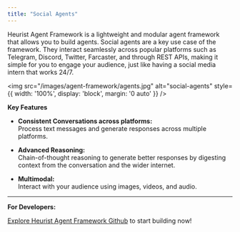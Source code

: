 ```yaml
---
title: "Social Agents"
---
```


Heurist Agent Framework is a lightweight and modular agent framework that allows you to build agents. Social agents are a key use case of the framework. They interact seamlessly across popular platforms such as Telegram, Discord, Twitter, Farcaster, and through REST APIs, making it simple for you to engage your audience, just like having a social media intern that works 24/7.

<img
    src="/images/agent-framework/agents.jpg" 
    alt="social-agents"
    style={{ width: '100%', display: 'block', margin: '0 auto' }}
  />

**Key Features**

- **Consistent Conversations across platforms:**  
  Process text messages and generate responses across multiple platforms. 
  
- **Advanced Reasoning:**  
  Chain-of-thought reasoning to generate better responses by digesting context from the conversation and the wider internet.

- **Multimodal:**  
  Interact with your audience using images, videos, and audio.

---

**For Developers:**

[Explore Heurist Agent Framework Github](https://github.com/heurist-network/heurist-agent-framework) to start building now!
